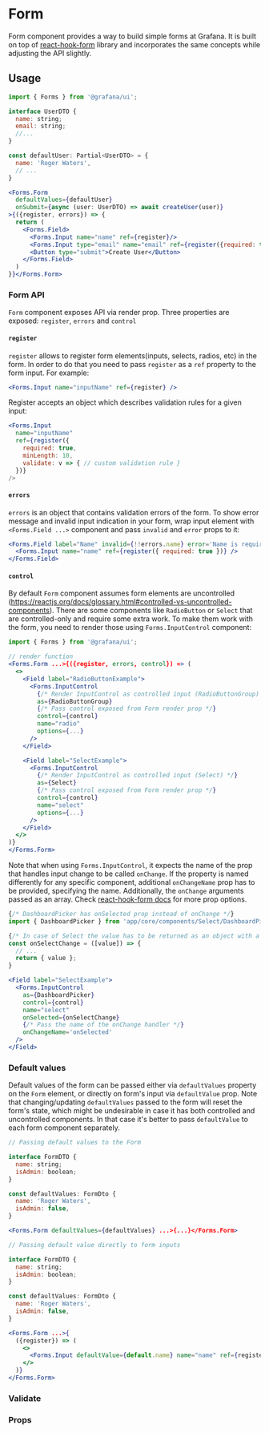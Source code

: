 
<Meta title="MDX|Form" component={Form} />

# Form

Form component provides a way to build simple forms at Grafana. It is built on top of [react-hook-form](https://react-hook-form.com/) library and incorporates the same concepts while adjusting the API slightly.

## Usage

```jsx
import { Forms } from '@grafana/ui';

interface UserDTO {
  name: string;
  email: string;
  //...
}

const defaultUser: Partial<UserDTO> = {
  name: 'Roger Waters',
  // ...
}

<Forms.Form
  defaultValues={defaultUser}
  onSubmit={async (user: UserDTO) => await createUser(user)}
>{({register, errors}) => {
  return (
    <Forms.Field>
      <Forms.Input name="name" ref={register}/>
      <Forms.Input type="email" name="email" ref={register({required: true})}/>
      <Button type="submit">Create User</Button>
    </Forms.Field>
  )
}}</Forms.Form>
```

### Form API

`Form` component exposes API via render prop. Three properties are exposed: `register`, `errors` and `control`

#### `register`

`register` allows to register form elements(inputs, selects, radios, etc) in the form. In order to do that you need to pass `register` as a `ref` property to the form input. For example:

```jsx
<Forms.Input name="inputName" ref={register} />
```

Register accepts an object which describes validation rules for a given input:

```jsx
<Forms.Input
  name="inputName"
  ref={register({
    required: true,
    minLength: 10,
    validate: v => { // custom validation rule }
  })}
/>
```

#### `errors`

`errors` is an object that contains validation errors of the form. To show error message and invalid input indication in your form, wrap input element with `<Forms.Field ...>` component and pass `invalid` and `error` props to it:

```jsx
<Forms.Field label="Name" invalid={!!errors.name} error='Name is required'>
  <Forms.Input name="name" ref={register({ required: true })} />
</Forms.Field>
```

#### `control`

By default `Form` component assumes form elements are uncontrolled (https://reactjs.org/docs/glossary.html#controlled-vs-uncontrolled-components).
There are some components like `RadioButton` or `Select` that are controlled-only and require some extra work. To make
them work with the form, you need to render those using `Forms.InputControl` component:

```jsx
import { Forms } from '@grafana/ui';

// render function
<Forms.Form ...>{({register, errors, control}) => (
  <>
    <Field label="RadioButtonExample">
      <Forms.InputControl
        {/* Render InputControl as controlled input (RadioButtonGroup) */}
        as={RadioButtonGroup}
        {/* Pass control exposed from Form render prop */}
        control={control}
        name="radio"
        options={...}
      />
    </Field>

    <Field label="SelectExample">
      <Forms.InputControl
        {/* Render InputControl as controlled input (Select) */}
        as={Select}
        {/* Pass control exposed from Form render prop */}
        control={control}
        name="select"
        options={...}
      />
    </Field>
  </>
)}
</Forms.Form>
```
Note that when using `Forms.InputControl`, it expects the name of the prop that handles input change to be called `onChange`.
If the property is named differently for any specific component, additional `onChangeName` prop has to be provided, specifying the name.
Additionally, the `onChange` arguments passed as an array. Check [react-hook-form docs](https://react-hook-form.com/api/#Controller)
for more prop options.

```jsx
{/* DashboardPicker has onSelected prop instead of onChange */}
import { DashboardPicker } from 'app/core/components/Select/DashboardPicker';

{/* In case of Select the value has to be returned as an object with a `value` key for the value to be saved to form data */}
const onSelectChange = ([value]) => {
  // ...
  return { value };
}

<Field label="SelectExample">
  <Forms.InputControl
    as={DashboardPicker}
    control={control}
    name="select"
    onSelected={onSelectChange}
    {/* Pass the name of the onChange handler */}
    onChangeName='onSelected'
  />
</Field>

```

### Default values

Default values of the form can be passed either via `defaultValues` property on the `Form` element, or directly on
form's input via `defaultValue` prop.
Note that changing/updating `defaultValues` passed to the form will reset the form's state, which might be undesirable in
case it has both controlled and uncontrolled components. In that case it's better to pass `defaultValue` to each form component separately.

```jsx
// Passing default values to the Form

interface FormDTO {
  name: string;
  isAdmin: boolean;
}

const defaultValues: FormDto {
  name: 'Roger Waters',
  isAdmin: false,
}

<Forms.Form defaultValues={defaultValues} ...>{...}</Forms.Form>
```

```jsx
// Passing default value directly to form inputs

interface FormDTO {
  name: string;
  isAdmin: boolean;
}

const defaultValues: FormDto {
  name: 'Roger Waters',
  isAdmin: false,
}

<Forms.Form ...>{
  ({register}) => (
    <>
      <Forms.Input defaultValue={default.name} name="name" ref={register} />
    </>
  )}
</Forms.Form>
```

### Validate

### Props

<Props of={Form} />
